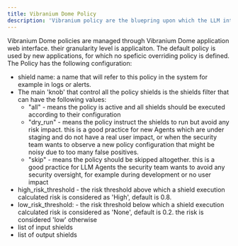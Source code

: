 ```yaml
---
title: Vibranium Dome Policy
description: 'Vibranium policy are the bluepring upon which the LLM interaction shields operate'
---
```


Vibranium Dome policies are managed through Vibranium Dome application web interface. their granularity level is applicaiton.
The default policy is used by new applications, for which no speficic overriding policy is defined.
<br />
The Policy has the following configuration:
- shield name: a name that will refer to this policy in the system for example in logs or alerts.
- The main 'knob' that control all the policy shields is the shields filter that can have the following values: 
    - "all" - means the policy is active and all shields should be executed according to their configuration
    - "dry_run" - means the policy instruct the shields to run but avoid any risk impact. this is a good practice for new Agents which are under staging and do not have a real user impact, or when the security team wants to observe a new policy configuration that might be noisy due to too many false positives.
    - "skip" - means the policy should be skipped altogether. this is a good practice for LLM Agents the security team wants to avoid any security oversight, for example during development or no user impact
- high_risk_threshold - the risk threshold above which a shield execution calculated risk is considered as 'High', default is 0.8.
- low_risk_threshold: - the risk threshold below which a shield execution calculated risk is considered as 'None', default is 0.2. the risk is considered 'low' otherwise
- list of input shields
- list of output shields